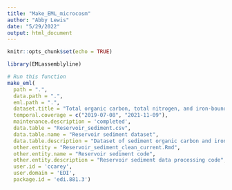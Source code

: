 ```yaml
---
title: "Make_EML_microcosm"
author: "Abby Lewis"
date: "5/29/2022"
output: html_document
---
```


```r
knitr::opts_chunk$set(echo = TRUE)
```

```r
library(EMLassemblyline)

# Run this function
make_eml(
  path = ".",
  data.path = ".",
  eml.path = ".",
  dataset.title = "Total organic carbon, total nitrogen, and iron-bound organic carbon in surficial sediment and settling particulate material from Falling Creek and Beaverdam Reservoirs in 2019 and 2021",
  temporal.coverage = c("2019-07-08", "2021-11-09"),
  maintenance.description = 'completed',
  data.table = "Reservoir_sediment.csv",
  data.table.name = "Reservoir sediment dataset",
  data.table.description = "Dataset of sediment organic carbon and iron-bound organic carbon extractions",
  other.entity = "Reservoir_sediment_clean_current.Rmd",
  other.entity.name = "Reservoir sediment code",
  other.entity.description = "Reservoir sediment data processing code",
  user.id = 'ccarey',
  user.domain = 'EDI',
  package.id = 'edi.881.3')
```

